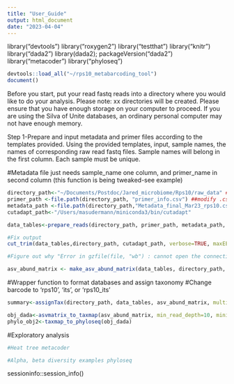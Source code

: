 ```yaml
---
title: "User_Guide"
output: html_document
date: "2023-04-04"
---
```


library("devtools")
library("roxygen2")
library("testthat")
library("knitr")
library("dada2")
library(dada2); packageVersion("dada2")
library("metacoder")
library("phyloseq")


```r
devtools::load_all("~/rps10_metabarcoding_tool")
document()
```

Before you start, put your read fastq reads into a directory where you would like to do your analysis.
Please note: xx directories will be created. Please ensure that you have enough storage on your computer to proceed. 
If you are using the Silva of Unite databases, an ordinary personal computer may not have enough memory. 

Step 1-Prepare and input metadata and primer files according to the templates provided. Using the provided templates, input, sample names, the names of corresponding raw read fastq files.
Sample names will belong in the first column. Each sample must be unique. 

#Metadata file just needs sample_name one column, and primer_name in second column (this function is being tweaked-see example)
```r
directory_path<-"~/Documents/Postdoc/Jared_microbiome/Rps10/raw_data" ##choose a directory for all downstream steps
primer_path <-file.path(directory_path, "primer_info.csv") ##modify .csv name or keep this name
metadata_path <-file.path(directory_path,"Metadata_final_Mar23_rps10.csv") ##modify .csv name or keep this name. The sample_name in the metadata sheet needs to match the first part (before first underscore), of the zipped raw FASTQ files
cutadapt_path<-"/Users/masudermann/miniconda3/bin/cutadapt"
```

```r
data_tables<-prepare_reads(directory_path, primer_path, metadata_path, maxN=0, multithread=TRUE)
```

```r
#Fix output
cut_trim(data_tables,directory_path, cutadapt_path, verbose=TRUE, maxEE=5, truncQ=5, minLen=200, maxLen=300, minCutadaptlength=50) 

#Figure out why "Error in gzfile(file, "wb") : cannot open the connection" only when running in rmarkdown window
```

```r
asv_abund_matrix <- make_asv_abund_matrix(data_tables, directory_path, data_tables$cutadapt_data, minOverlap=15, maxMismatch=2, verbose=TRUE, multithread=TRUE) #check when 0 again
```

#Wrapper function to format databases and assign taxonomy
#Change barcode to 'rps10', 'its', or 'rps10_its'
```r
summary<-assignTax(directory_path, data_tables, asv_abund_matrix, multithread = TRUE, barcode = "rps10_its", database_rps10="oomycetedb.fasta", database_its="sh_general_release_dynamic_22.08.2016.fasta")
```

```r
obj_dada<-asvmatrix_to_taxmap(asv_abund_matrix, min_read_depth=10, minimum_bootstrap=75)
phylo_obj2<-taxmap_to_phyloseq(obj_dada)
```
#Exploratory analysis
```r
#Heat tree metacoder
```

```r
#Alpha, beta diversity examples phyloseq
```

sessioninfo::session_info()
